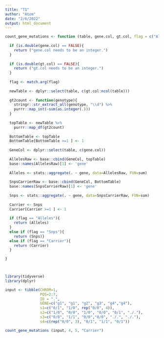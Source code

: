 ```yaml
---
title: "T1"
author: "Atom"
date: "2/6/2022"
output: html_document
---
```


```r
count_gene_mutations <- function (table, gene.col, gt.col, flag = c("Alleles", "Snps", "Carrier")) {
  
  if (is.double(gene.col) == FALSE){
    return ("gene.col needs to be an integer.")
  }
  
  if (is.double(gt.col) == FALSE){
    return ("gt.col needs to be an integer.")
  }
  
  flag <- match.arg(flag)
 
  newTable <- dplyr::select(table, c(gt.col:ncol(table)))
  
  gt2count <- function(genotype){
    stringr::str_extract_all(genotype, "\\d") %>%
    purrr::map_int(~sum(as.integer(.)))
  }
  
  topTable <- newTable %>%
    purrr::map_df(gt2count)
  
  BottomTable <- topTable
  BottomTable[BottomTable >=1 ] <- 1
  
  GeneCol <- dplyr::select(table, c(gene.col))
  
  AllelesRaw <- base::cbind(GeneCol, topTable)
  base::names(AllelesRaw)[1] <- 'gene'
  
  Alleles <- stats::aggregate(. ~ gene, data=AllelesRaw, FUN=sum)
  
  SnpsCarrierRaw <- base::cbind(GeneCol, BottomTable)
  base::names(SnpsCarrierRaw)[1] <- 'gene'
  
  Snps <- stats::aggregate(. ~ gene, data=SnpsCarrierRaw, FUN=sum)
  
  Carrier <- Snps
  Carrier[Carrier >=1 ] <- 1
  
  if (flag == "Alleles"){
    return (Alleles)
  }
  else if (flag == "Snps"){
    return (Snps)}
  else if (flag == "Carrier"){
    return (Carrier)
  }

}

  
```


```r
library(tidyverse)
library(dplyr)

input <- tibble(CHROM=1, 
                POS=2:7, 
                ID = ".", 
                GENE=c("g1", "g1", "g2", "g3", "g4","g4"), 
                s1=c("0/1", "1/0", rep("0/0", 4)),
                s2=c("1/0", "0/0", "1/0", "0/0", "0/1", "./."),
                s3=c("0/0", "1/1", "0/0","0/0", "./.", "./."),
                s4=c(rep("0/0", 3), "0/1", "1/1", "0/1"))
```

```r
count_gene_mutations (input, 4, 5, "Carrier")
```





